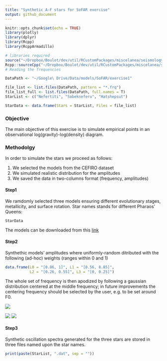 ```yaml
---
title: "Synthetic A-F stars for SoFAR exercise"
output: github_document
---
```


```r
knitr::opts_chunk$set(echo = TRUE)
library(plotly)
library(dplyr)
library(Rcpp)
library(RcppArmadillo)

# libraries required
source("~/Dropbox/Boulot/dev/util/RCustomPackages/miscelanea/seismology/readobs_functions.R")
Rcpp::sourceCpp("~/Dropbox/Boulot/dev/util/RCustomPackages/miscelanea/seismology/tools_best.cpp")
# Reading the frequencies

DataPath <- "~/Google\ Drive/Data/models/SoFAR/exercise1"

file_list <- list.files(DataPath, pattern = "*.frq")
file_list_full <- list.files(DataPath, full.names = T)
StarList <- c("Nefertiti", "Sobekneferu", "Hatshepsut")

StarData <- data.frame(Stars = StarList, Files = file_list)
```

### Objective

The main objective of this exercise is to simulate empirical points in an
observational log(gravity)-log(density) diagram.

### Methodolgy

In order to simulate the stars we proceed as follows:

1.  We selected the models from the CEFIRO dataset
2.  We simulated realistic distribution for the amplitudes 
3.  We saved the data in two-columns format (frequency, amplitudes)

#### Step1
We ramdomly selected three models ensuring different
evolutionary stages, metallicity, and surface rotation.
Star names stands for different Pharaos' Queens:

```r
StarData
```
The models can be downloaded from this [link](https://drive.google.com/open?id=1oELmFXSiUJrBqDEYXNI_vbFYscW8UwA9)

#### Step2
Synthethic models' amplitudes where uniformly-random ditributed with the following 
(ad-hoc) weights (ranges within 0 and 1)

```r
data.frame(L0 = "[0.86, 1]", L1 = "[0.56, 8.85]", 
           L2 = "[0.26, 0.55]", L3 = "[0, 0.25]")
```

The whole set of frequency is then apodized by following a gaussian distribution
centered at the middle frequency; in future improvements the centering frequency
should be selected by the user, e.g. to be set around F0.


![](./sofar_exercise_files/figure-markdown_github/nefertiti_freqs.png)


![](./sofar_exercise_files/figure-markdown_github/sobekneferu_freqs.png)
![](./sofar_exercise_files/figure-markdown_github/hatshepsut_freqs.png)

#### Step3
Synthetic oscillation spectra generated for the three stars are stored in 
three files named upon the star names.

```r
print(paste(StarList, ".dat", sep = ""))
```

